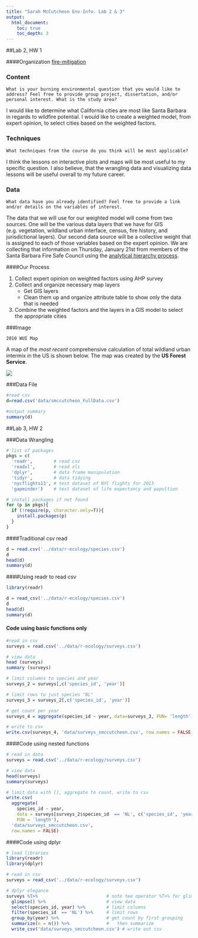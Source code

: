 ```yaml
---
title: "Sarah McCutcheon Env-Info. Lab 2 & 3"
output: 
  html_document:
    toc: true
    toc_depth: 3
---
```

##Lab 2, HW 1


####Organization
[fire-mitigation](https://github.com/fire-mitigation)

### Content

```      
What is your burning environmental question that you would like to address? Feel free to provide group project, dissertation, and/or personal interest. What is the study area?
```


I would like to determine what California cities are most like Santa Barbara in regards to wildfire potential. I would like to create a weighted model, from expert opinion, to select cities based on the weighted factors. 

### Techniques
        
```
What techniques from the course do you think will be most applicable?
```

  I think the lessons on interactive plots and maps will be most useful to my specific question. I also believe, that the wrangling data and visualizing data lessons will be useful overall to my future career. 
        
### Data
        
```
What data have you already identified? Feel free to provide a link and/or details on the variables of interest.
```

  
  The data that we will use for our weighted model will come from two sources. One will be the various data layers that we have for GIS (e.g. vegetation, wildland urban interface, census, fire history, and jurisdictional layers). Our second data source will be a collective weight that is assigned to each of those variables based on the expert opinion. We are collecting that information on Thursday, January 21st from members of the Santa Barbara Fire Safe Council using the [analytical hierarchy process](https://en.wikipedia.org/wiki/Analytic_hierarchy_process).


####Our Process

1. Collect expert opinion on weighted factors using AHP survey
2. Collect and organize necessary map layers    
    + Get GIS layers
    + Clean them up and organize attribute table to show only the data that is needed
3. Combine the weighted factors and the layers in a GIS model to select the appropriate cities

  
###Image

```
2010 WUI Map
```
A map of the _most recent_ comprehensive calculation of total wildland urban intermix in the US is shown below. The map was created by the __US Forest Service__.

![](images/smccutcheon_2010_WUImap.png)

###Data File
```r
#read csv
d=read.csv('data/smccutcheon_FullData.csv')

#output summary
summary(d)
```


##Lab 3, HW 2


###Data Wrangling
```r

# list of packages
pkgs = c(
  'readr',        # read csv
  'readxl',       # read xls
  'dplyr',        # data frame manipulation
  'tidyr',        # data tidying
  'nycflights13', # test dataset of NYC flights for 2013
  'gapminder')    # test dataset of life expectancy and popultion

# install packages if not found
for (p in pkgs){
  if (!require(p, character.only=T)){
    install.packages(p)
  }
}

```

####Traditional csv read
```r

d = read.csv('../data/r-ecology/species.csv')
d
head(d)
summary(d)

```

####Using readr to read csv
```r

library(readr)

d = read_csv('../data/r-ecology/species.csv')
d
head(d)
summary(d)
```

#### Code using basic functions only
```r
#read in csv
surveys = read.csv('../data/r-ecology/surveys.csv')

# view data
head (surveys)
summary (surveys)

# limit columns to species and year
surveys_2 = surveys[,c('species_id', 'year')]

# limit rows to just species "NL"
surveys_3 = surveys_2[,c('species_id', 'year')]

# get count per year
surveys_4 = aggregate(species_id ~ year, data=surveys_3, FUN= 'length')

# write to csv
write.csv(surveys_4, 'data/surveys_smccutcheon.csv', row.names = FALSE)
```
####Code using nested functions
```r
# read in data
surveys = read.csv('../data/r-ecology/surveys.csv')

# view data
head(surveys)
summary(surveys)

# limit data with [], aggregate to count, write to csv
write.csv(
  aggregate(
    species_id ~ year, 
    data = surveys[surveys_2$species_id  == 'NL', c('species_id', 'year')], 
    FUN = 'length'), 
  'data/surveys_smccutcheon.csv',
  row.names = FALSE)
```
####Code using dplyr
```r
# load libraries
library(readr)
library(dplyr)

# read in csv
surveys = read_csv('../data/r-ecology/surveys.csv') 

# dplyr elegance
surveys %T>%                          # note tee operator %T>% for glimpse
  glimpse() %>%                       # view data
  select(species_id, year) %>%        # limit columns
  filter(species_id  == 'NL') %>%     # limit rows
  group_by(year) %>%                  # get count by first grouping
  summarize(n = n()) %>%              #   then summarize
  write_csv('data/surveys_smccutcheon.csv') # write out csv
```

